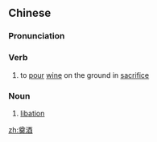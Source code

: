 ==Chinese==
{{zh-forms}}

===Pronunciation===
{{zh-pron
|m=diànjiǔ
|cat=v,n
}}

===Verb===
{{zh-verb}}

# to [[pour]] [[wine]] on the ground in [[sacrifice]]

===Noun===
{{zh-noun}}

# [[libation]]

[[zh:奠酒]]
